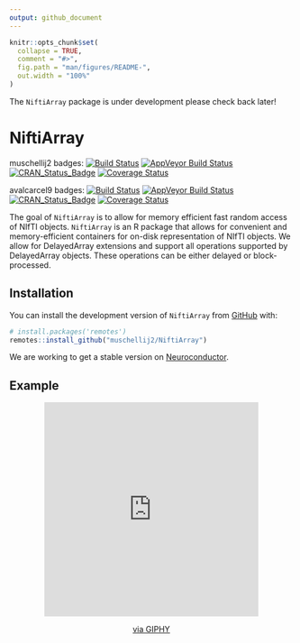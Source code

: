 ```yaml
---
output: github_document
---
```


<!-- README.md is generated from README.Rmd. Please edit that file -->

```r
knitr::opts_chunk$set(
  collapse = TRUE,
  comment = "#>",
  fig.path = "man/figures/README-",
  out.width = "100%"
)
```

The `NiftiArray` package is under development please check back later!

# NiftiArray

<!-- badges: start -->
muschellij2 badges:
[![Build Status](https://travis-ci.org/muschellij2/NiftiArray.svg?branch=master)](https://travis-ci.org/muschellij2/NiftiArray)
[![AppVeyor Build Status](https://ci.appveyor.com/api/projects/status/github/muschellij2/NiftiArray?branch=master&svg=true)](https://ci.appveyor.com/project/muschellij2/NiftiArray)
[![CRAN_Status_Badge](https://www.r-pkg.org/badges/version/NiftiArray)](https://cran.r-project.org/package=NiftiArray)
[![Coverage Status](https://img.shields.io/coveralls/muschellij2/NiftiArray.svg)](https://coveralls.io/r/muschellij2/NiftiArray?branch=master)

avalcarcel9 badges:
[![Build Status](https://travis-ci.org/avalcarcel9/NiftiArray.svg?branch=master)](https://travis-ci.org/avalcarcel9/NiftiArray)
[![AppVeyor Build Status](https://ci.appveyor.com/api/projects/status/github/avalcarcel9/NiftiArray?branch=master&svg=true)](https://ci.appveyor.com/project/avalcarcel9/NiftiArray)
[![CRAN_Status_Badge](https://www.r-pkg.org/badges/version/NiftiArray)](https://cran.r-project.org/package=NiftiArray)
[![Coverage Status](https://img.shields.io/coveralls/avalcarcel9/NiftiArray.svg)](https://coveralls.io/r/avalcarcel9/NiftiArray?branch=master)

<!-- badges: end -->

The goal of `NiftiArray` is to allow for memory efficient fast random access of NIfTI objects. `NiftiArray` is an R package that allows for convenient and memory-efficient containers for on-disk representation of NIfTI objects. We allow for DelayedArray extensions and support all operations supported by DelayedArray objects. These operations can be either delayed or block-processed.

## Installation

You can install the development version of `NiftiArray` from [GitHub](https://github.com/) with:

``` r
# install.packages('remotes')
remotes::install_github("muschellij2/NiftiArray")
```

We are working to get a stable version on [Neuroconductor](www.neuroconductor.org).

## Example

<center>
<iframe src="https://giphy.com/embed/1ken0zzzL79NPy3QZj" width="380" height="380" frameBorder="0" class="giphy-embed" allowFullScreen></iframe><p><a href="https://giphy.com/gifs/spotify-coming-soon-1ken0zzzL79NPy3QZj">via GIPHY</a></p>
